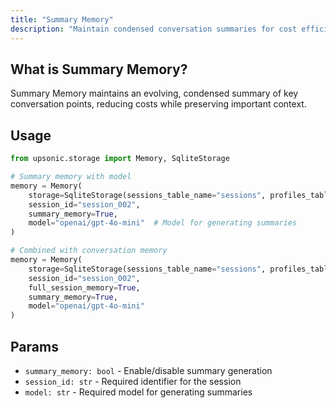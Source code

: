 ```yaml
---
title: "Summary Memory"
description: "Maintain condensed conversation summaries for cost efficiency"
---
```


## What is Summary Memory?

Summary Memory maintains an evolving, condensed summary of key conversation points, reducing costs while preserving important context.

## Usage

```python
from upsonic.storage import Memory, SqliteStorage

# Summary memory with model
memory = Memory(
    storage=SqliteStorage(sessions_table_name="sessions", profiles_table_name="profiles"),
    session_id="session_002",
    summary_memory=True,
    model="openai/gpt-4o-mini"  # Model for generating summaries
)

# Combined with conversation memory
memory = Memory(
    storage=SqliteStorage(sessions_table_name="sessions", profiles_table_name="profiles"),
    session_id="session_002",
    full_session_memory=True,
    summary_memory=True,
    model="openai/gpt-4o-mini"
)
```

## Params

- `summary_memory: bool` - Enable/disable summary generation
- `session_id: str` - Required identifier for the session
- `model: str` - Required model for generating summaries
